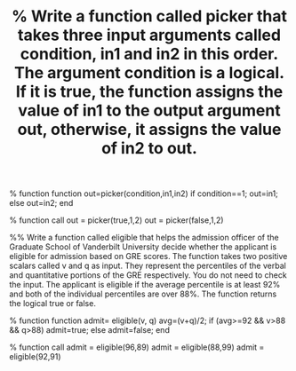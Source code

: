 %% Write a function called picker that takes three input arguments called condition, in1 and in2 in this order. The argument condition is a logical. If it is true, the function assigns the value of in1 to the output argument out,  otherwise, it assigns the value of in2 to out.

% function
function out=picker(condition,in1,in2)
if condition==1;
    out=in1;
else
    out=in2;
end

% function call
out = picker(true,1,2)
out = picker(false,1,2)

%% Write a function called eligible that helps the admission officer of the Graduate School of Vanderbilt University decide whether the applicant is eligible for admission based on GRE scores. The function takes two positive scalars called v and q as input. They represent the percentiles of the verbal and quantitative portions of the GRE respectively. You do not need to check the input. The applicant is eligible if the average percentile is at least 92% and both of the individual percentiles are over 88%. The function returns the logical true or false.

% function
function admit= eligible(v, q)
avg=(v+q)/2;
if (avg>=92 && v>88 && q>88)
    admit=true;
else 
    admit=false;
end

% function call
admit = eligible(96,89)
admit = eligible(88,99)
admit = eligible(92,91)
